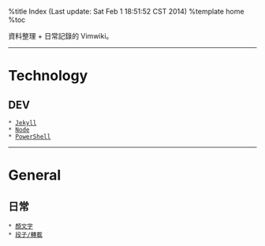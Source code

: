 %title Index (Last update: Sat Feb  1 18:51:52 CST 2014)
%template home
%toc

資料整理 + 日常記錄的 Vimwiki。

-----

= Technology =
== DEV ==
 * [[dev/jekyll|Jekyll]] 
 * [[dev/node|Node]] 
 * [[dev/ps1|PowerShell]] 

-----

= General =
== 日常 ==
 * [[general/emoticon|顏文字]] 
 * [[general/txt|段子/轉載]]


